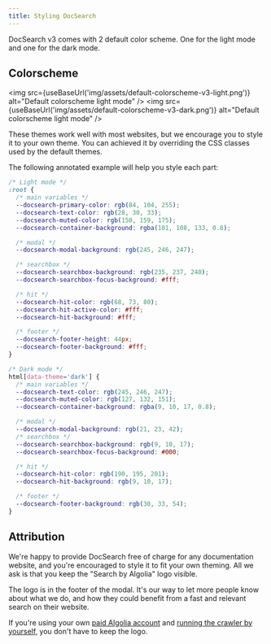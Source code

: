 ```yaml
---
title: Styling DocSearch
---
```



DocSearch v3 comes with 2 default color scheme. One for the light mode and one
for the dark mode.

## Colorscheme

<img
  src={useBaseUrl('img/assets/default-colorscheme-v3-light.png')}
  alt="Default colorscheme light mode"
/>
<img
  src={useBaseUrl('img/assets/default-colorscheme-v3-dark.png')}
  alt="Default colorscheme light mode"
/>

These themes work well with most websites, but we encourage you to style it to
your own theme. You can achieved it by overriding the CSS classes used by the
default themes.

The following annotated example will help you style each part:

```css
/* Light mode */
:root {
  /* main variables */
  --docsearch-primary-color: rgb(84, 104, 255);
  --docsearch-text-color: rgb(28, 30, 33);
  --docsearch-muted-color: rgb(150, 159, 175);
  --docsearch-container-background: rgba(101, 108, 133, 0.8);

  /* modal */
  --docsearch-modal-background: rgb(245, 246, 247);

  /* searchbox */
  --docsearch-searchbox-background: rgb(235, 237, 240);
  --docsearch-searchbox-focus-background: #fff;

  /* hit */
  --docsearch-hit-color: rgb(68, 73, 80);
  --docsearch-hit-active-color: #fff;
  --docsearch-hit-background: #fff;

  /* footer */
  --docsearch-footer-height: 44px;
  --docsearch-footer-background: #fff;
}

/* Dark mode */
html[data-theme='dark'] {
  /* main variables */
  --docsearch-text-color: rgb(245, 246, 247);
  --docsearch-muted-color: rgb(127, 132, 151);
  --docsearch-container-background: rgba(9, 10, 17, 0.8);

  /* modal */
  --docsearch-modal-background: rgb(21, 23, 42);
  /* searchbox */
  --docsearch-searchbox-background: rgb(9, 10, 17);
  --docsearch-searchbox-focus-background: #000;

  /* hit */
  --docsearch-hit-color: rgb(190, 195, 201);
  --docsearch-hit-background: rgb(9, 10, 17);

  /* footer */
  --docsearch-footer-background: rgb(30, 33, 54);
}
```

## Attribution

We're happy to provide DocSearch free of charge for any documentation website,
and you're encouraged to style it to fit your own theming. All we ask is that
you keep the "Search by Algolia" logo visible.

The logo is in the footer of the modal. It's our way to let more people know
about what we do, and how they could benefit from a fast and relevant search on
their website.

If you're using your own [paid Algolia account][1] and [running the crawler by
yourself][2], you don't have to keep the logo.

[1]: https://www.algolia.com/pricing
[2]: scraper-overview.md
